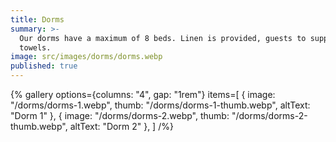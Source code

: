```yaml
---
title: Dorms
summary: >-
  Our dorms have a maximum of 8 beds. Linen is provided, guests to supply own
  towels.
image: src/images/dorms/dorms.webp
published: true
---
```

{% gallery
   options={columns: "4", gap: "1rem"}
   items=[
    {
            image: "/dorms/dorms-1.webp",
            thumb: "/dorms/dorms-1-thumb.webp",
            altText: "Dorm 1"
        },
        {
            image: "/dorms/dorms-2.webp",
            thumb: "/dorms/dorms-2-thumb.webp",
            altText: "Dorm 2"
        },
    ]
/%}